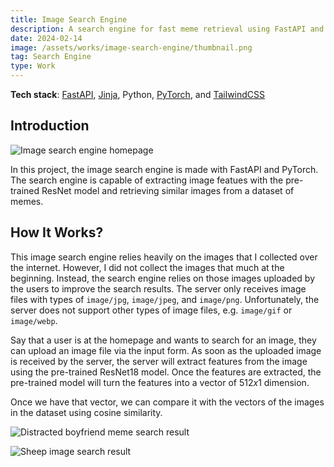 ```yaml
---
title: Image Search Engine
description: A search engine for fast meme retrieval using FastAPI and PyTorch
date: 2024-02-14
image: /assets/works/image-search-engine/thumbnail.png
tag: Search Engine
type: Work
---
```


**Tech stack**: [FastAPI](https://fastapi.tiangolo.com/), [Jinja](https://jinja.palletsprojects.com/), Python, [PyTorch](https://pytorch.org/), and [TailwindCSS](https://tailwindcss.com/)

## Introduction

![Image search engine homepage](/assets/works/image-search-engine/thumbnail.png "Image search engine homepage")

In this project, the image search engine is made with FastAPI and PyTorch.
The search engine is capable of extracting image featues with the pre-trained ResNet model and 
retrieving similar images from a dataset of memes.

## How It Works?

This image search engine relies heavily on the images that I collected over the internet.
However, I did not collect the images that much at the beginning.
Instead, the search engine relies on those images uploaded by the users to improve the search results.
The server only receives image files with types of `image/jpg`, `image/jpeg`, and `image/png`.
Unfortunately, the server does not support other types of image files, e.g. `image/gif` or `image/webp`.

Say that a user is at the homepage and wants to search for an image, they can upload an image file via the input form.
As soon as the uploaded image is received by the server, the server will extract features from the image using the pre-trained ResNet18 model.
Once the features are extracted, the pre-trained model will turn the features into a vector of $512x1$ dimension.

Once we have that vector, we can compare it with the vectors of the images in the dataset using cosine similarity.

![Distracted boyfriend meme search result](/assets/works/image-search-engine/distracted-boyfriend.png "Distracted boyfriend meme search result")

![Sheep image search result](/assets/works/image-search-engine/sheep.png "Sheep image search result")
